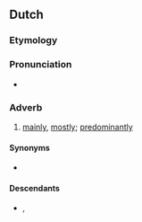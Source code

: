 ==Dutch==

===Etymology===
{{suffix|nl|voornaam|lijk}}

===Pronunciation===
* {{audio|nl|Nl-voornamelijk.ogg|audio}}

===Adverb===
{{nl-adv}}

# [[mainly]], [[mostly]]; [[predominantly]]
#: {{ux|nl|De bewoners van Samana bestaan nu '''voornamelijk''' uit Dominicanen en Europeanen, '''voornamelijk''' Fransen, gevolgd door Italianen en Spanjaarden.|Samana's residents are mainly Dominicans and Europeans -- predominantly French, followed by Italians and Spanish.}}

====Synonyms====
* {{l|nl|vnl.}}

====Descendants====
* {{desc|dcr|vornaamlyk}}, {{l|dcr|voornaemlik}}